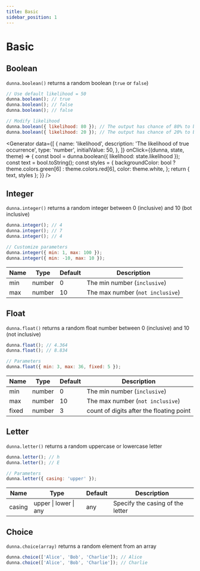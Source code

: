 ```yaml
---
title: Basic
sidebar_position: 1
---
```


# Basic

## Boolean

`dunna.boolean()` returns a random boolean (`true` or `false`)

```js
// Use default likelihood = 50
dunna.boolean(); // true
dunna.boolean(); // false
dunna.boolean(); // false

// Modify likelihood
dunna.boolean({ likelihood: 80 }); // The output has chance of 80% to be true
dunna.boolean({ likelihood: 20 }); // The output has chance of 20% to be true
```

<Generator
  data={[
    {
      name: 'likelihood',
      description: 'The likelihood of true occurrence',
      type: 'number',
      initialValue: 50,
    },
  ]}
  onClick={(dunna, state, theme) => {
    const bool = dunna.boolean({ likelihood: state.likelihood });
    const text = bool.toString();
    const styles = {
      backgroundColor: bool ? theme.colors.green[6] : theme.colors.red[6],
      color: theme.white,
    };
    return { text, styles };
  }}
/>

## Integer

`dunna.integer()` returns a random integer between 0 (inclusive) and 10 (bot inclusive)

```js
dunna.integer(); // 4
dunna.integer(); // 7
dunna.integer(); // 4

// Customize parameters
dunna.integer({ min: 1, max: 100 });
dunna.integer({ min: -10, max: 10 });
```

| Name | Type   | Default | Description                      |
| ---- | ------ | ------- | -------------------------------- |
| min  | number | 0       | The min number (`inclusive`)     |
| max  | number | 10      | The max number (`not inclusive`) |

## Float

`dunna.float()` returns a random float number between 0 (inclusive) and 10 (not inclusive)

```js
dunna.float(); // 4.364
dunna.float(); // 8.834

// Parameters
dunna.float({ min: 3, max: 36, fixed: 5 });
```

| Name  | Type   | Default | Description                              |
| ----- | ------ | ------- | ---------------------------------------- |
| min   | number | 0       | The min number (`inclusive`)             |
| max   | number | 10      | The max number (`not inclusive`)         |
| fixed | number | 3       | count of digits after the floating point |

## Letter

`dunna.letter()` returns a random uppercase or lowercase letter

```js
dunna.letter(); // h
dunna.letter(); // E

// Parameters
dunna.letter({ casing: 'upper' });
```

| Name   | Type                  | Default | Description                      |
| ------ | --------------------- | ------- | -------------------------------- |
| casing | upper \| lower \| any | any     | Specify the casing of the letter |

## Choice

`dunna.choice(array)` returns a random element from an array

```js
dunna.choice(['Alice', 'Bob', 'Charlie']); // Alice
dunna.choice(['Alice', 'Bob', 'Charlie']); // Charlie
```
